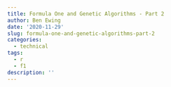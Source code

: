 ```yaml
---
title: Formula One and Genetic Algorithms - Part 2
author: Ben Ewing
date: '2020-11-29'
slug: formula-one-and-genetic-algorithms-part-2
categories:
  - technical
tags:
  - r
  - f1
description: ''
---
```

